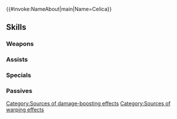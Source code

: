 {{#invoke:NameAbout|main|Name=Celica}}{{HeroPage Tabs}}
{{Hero Infobox
|Name=Celica
|Title=Of Echoes
|WeaponType=Blue Tome
|MoveType=Infantry
|Origin=Fire Emblem Echoes: Shadows of Valentia,Fire Emblem Engage
|Gender=Female
|emblemEffect=Boosts Special damage by unit's max Special cooldown count value × 4 (excluding area-of-effect Specials).<br><br>For each foe within 5 spaces of unit, unit can move to the nearest spaces that are within unit's range from that foe (unless space is impassable terrain).
|actorEN=Erica Lindbeck
|actorJP=東山奈央
|artist=麻谷知世
|additionDate=June 28, 2024
|releaseDate=June 28, 2024
|entry=2;14
|cv1=2
|cv2=200100
|TagID=紋章セリカ
|InternalID=1112
|Properties=emblem
|description=One of the Emblems who were summoned to Elyos. Resides in the Ring of the Caring Princess. Appears in Fire Emblem Echoes: Shadows of Valentia / Fire Emblem Engage.
}}
{{Stats Page
|Lv1HP=19|Lv1ATK=7|Lv1SPD=13|Lv1DEF=8|Lv1RES=5
|GRHP=60|GRATK=90|GRSPD=75|GRDEF=30|GRRES=45
}}
==Skills==
===Weapons===
{{Weapons Table
|weapon1=Light
|weapon1Default=1
|weapon1Unlock=1
|weapon2=Ellight
|weapon2Default=2
|weapon2Unlock=2
|weapon3=Shine
|weapon3Default=4
|weapon3Unlock=3
|weapon4=Caring Magic
|weapon4Default=5
|weapon4Unlock=5
}}
===Assists===
{{Assists Table}}
===Specials===
{{Specials Table
|special1=New Moon
|special1Default=4
|special1Unlock=3
|special2=Moonbow
|special2Unlock=4
|special3=Warp Ragnarok
|special3Unlock=5
}}
===Passives===
{{Passives Table
|passiveA1=Life and Death 1
|passiveA2=Life and Death 2
|passiveA3=Life and Death 3
|passiveA4=Verge of Death
|passiveA1Unlock=2
|passiveA2Unlock=3
|passiveA3Unlock=4
|passiveA4Unlock=5
|passiveB1=Resonance 1
|passiveB2=Resonance 2
|passiveB3=Resonance 3
|passiveB4=Resonance 4
|passiveB1Unlock=2
|passiveB2Unlock=3
|passiveB3Unlock=4
|passiveB4Unlock=5
|passiveC1=Inf. Null Follow 1
|passiveC2=Inf. Null Follow 2
|passiveC3=Inf. Null Follow 3
|passiveC4=Inf. Null Follow 4
|passiveC1Unlock=2
|passiveC2Unlock=3
|passiveC3Unlock=4
|passiveC4Unlock=5
}}
{{Heroes Navbox}}
[[Category:Sources of damage-boosting effects]][[Category:Sources of warping effects]]